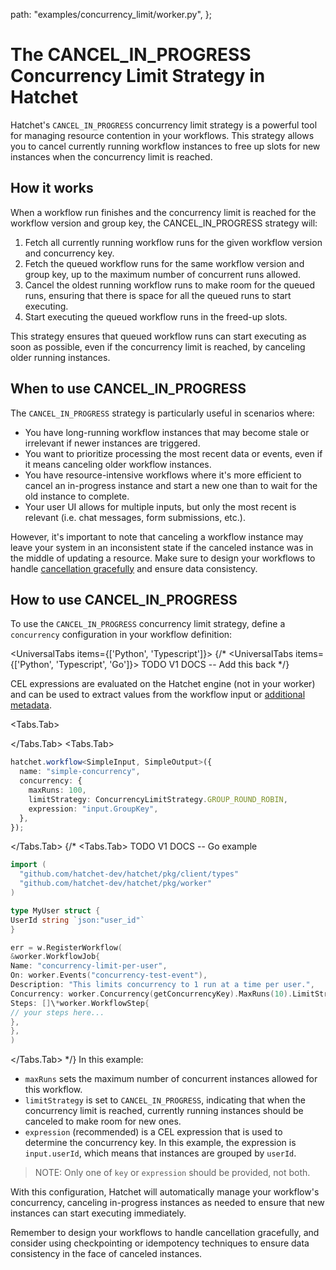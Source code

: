 
  path: "examples/concurrency_limit/worker.py",
};


# The CANCEL_IN_PROGRESS Concurrency Limit Strategy in Hatchet

Hatchet's `CANCEL_IN_PROGRESS` concurrency limit strategy is a powerful tool for managing resource contention in your workflows. This strategy allows you to cancel currently running workflow instances to free up slots for new instances when the concurrency limit is reached.

## How it works

When a workflow run finishes and the concurrency limit is reached for the workflow version and group key, the CANCEL_IN_PROGRESS strategy will:

1. Fetch all currently running workflow runs for the given workflow version and concurrency key.
2. Fetch the queued workflow runs for the same workflow version and group key, up to the maximum number of concurrent runs allowed.
3. Cancel the oldest running workflow runs to make room for the queued runs, ensuring that there is space for all the queued runs to start executing.
4. Start executing the queued workflow runs in the freed-up slots.

This strategy ensures that queued workflow runs can start executing as soon as possible, even if the concurrency limit is reached, by canceling older running instances.

## When to use CANCEL_IN_PROGRESS

The `CANCEL_IN_PROGRESS` strategy is particularly useful in scenarios where:

- You have long-running workflow instances that may become stale or irrelevant if newer instances are triggered.
- You want to prioritize processing the most recent data or events, even if it means canceling older workflow instances.
- You have resource-intensive workflows where it's more efficient to cancel an in-progress instance and start a new one than to wait for the old instance to complete.
- Your user UI allows for multiple inputs, but only the most recent is relevant (i.e. chat messages, form submissions, etc.).

However, it's important to note that canceling a workflow instance may leave your system in an inconsistent state if the canceled instance was in the middle of updating a resource. Make sure to design your workflows to handle [cancellation gracefully](../cancellation) and ensure data consistency.

## How to use CANCEL_IN_PROGRESS

To use the `CANCEL_IN_PROGRESS` concurrency limit strategy, define a `concurrency` configuration in your workflow definition:

<UniversalTabs items={['Python', 'Typescript']}>
{/* <UniversalTabs items={['Python', 'Typescript', 'Go']}> TODO V1 DOCS -- Add this back */}

CEL expressions are evaluated on the Hatchet engine (not in your worker) and can be used to extract values from the workflow input or [additional metadata](/features/additional-metadata).

  <Tabs.Tab>

<GithubSnippet src={ConcurrencyPy} target="Workflow" />

  </Tabs.Tab>
  <Tabs.Tab>

```typescript
hatchet.workflow<SimpleInput, SimpleOutput>({
  name: "simple-concurrency",
  concurrency: {
    maxRuns: 100,
    limitStrategy: ConcurrencyLimitStrategy.GROUP_ROUND_ROBIN,
    expression: "input.GroupKey",
  },
});
```

  </Tabs.Tab>
  {/* <Tabs.Tab>
TODO V1 DOCS -- Go example
```go
import (
  "github.com/hatchet-dev/hatchet/pkg/client/types"
  "github.com/hatchet-dev/hatchet/pkg/worker"
)

type MyUser struct {
UserId string `json:"user_id"`
}

err = w.RegisterWorkflow(
&worker.WorkflowJob{
Name: "concurrency-limit-per-user",
On: worker.Events("concurrency-test-event"),
Description: "This limits concurrency to 1 run at a time per user.",
Concurrency: worker.Concurrency(getConcurrencyKey).MaxRuns(10).LimitStrategy(types.CancelInProgress),
Steps: []\*worker.WorkflowStep{
// your steps here...
},
},
)

```

  </Tabs.Tab> */}
In this example:

- `maxRuns` sets the maximum number of concurrent instances allowed for this workflow.
- `limitStrategy` is set to `CANCEL_IN_PROGRESS`, indicating that when the concurrency limit is reached, currently running instances should be canceled to make room for new ones.
- `expression` (recommended) is a CEL expression that is used to determine the concurrency key. In this example, the expression is `input.userId`, which means that instances are grouped by `userId`.

</UniversalTabs>

> NOTE: Only one of `key` or `expression` should be provided, not both.

With this configuration, Hatchet will automatically manage your workflow's concurrency, canceling in-progress instances as needed to ensure that new instances can start executing immediately.

Remember to design your workflows to handle cancellation gracefully, and consider using checkpointing or idempotency techniques to ensure data consistency in the face of canceled instances.
```
